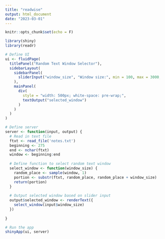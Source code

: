 ```yaml
---
title: "readwise"
output: html_document
date: "2023-03-01"
---
```


```r
knitr::opts_chunk$set(echo = F)
```

```r
library(shiny)
library(readr)

# Define UI
ui <- fluidPage(
  titlePanel("Random Text Window Selector"),
  sidebarLayout(
    sidebarPanel(
      sliderInput("window_size", "Window size:", min = 100, max = 3000, value = 1900)
    ),
    mainPanel(
      div(
        style = "width: 500px; white-space: pre-wrap;",
        textOutput("selected_window")
      )
    )
  )
)

# Define server
server <- function(input, output) {
  # Read in text file
  ftxt <- read_file('notes.txt')
  beginning <- 275
  end <- nchar(ftxt)
  window <- beginning:end
  
  # Define function to select random text window
  select_window <- function(window_size) {
    random_place <- sample(window, 1)
    portion <- substr(ftxt, random_place, random_place + window_size)
    return(portion)
  }
  
  # Output selected window based on slider input
  output$selected_window <- renderText({
    select_window(input$window_size)
  })
  
}

# Run the app
shinyApp(ui, server)

```

